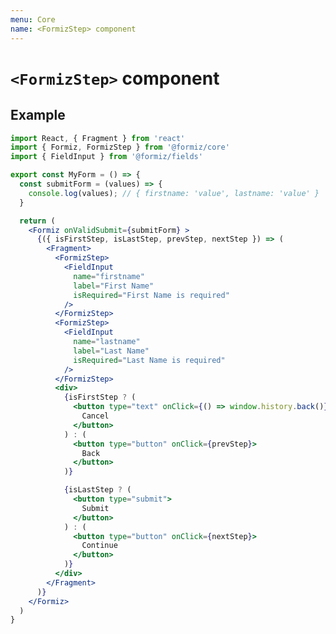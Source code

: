 ```yaml
---
menu: Core
name: <FormizStep> component
---
```


# `<FormizStep>` component

## Example

```jsx
import React, { Fragment } from 'react'
import { Formiz, FormizStep } from '@formiz/core'
import { FieldInput } from '@formiz/fields'

export const MyForm = () => {
  const submitForm = (values) => {
    console.log(values); // { firstname: 'value', lastname: 'value' }
  }

  return (
    <Formiz onValidSubmit={submitForm} >
      {({ isFirstStep, isLastStep, prevStep, nextStep }) => (
        <Fragment>
          <FormizStep>
            <FieldInput
              name="firstname"
              label="First Name"
              isRequired="First Name is required"
            />
          </FormizStep>
          <FormizStep>
            <FieldInput
              name="lastname"
              label="Last Name"
              isRequired="Last Name is required"
            />
          </FormizStep>
          <div>
            {isFirstStep ? (
              <button type="text" onClick={() => window.history.back()}>
                Cancel
              </button>
            ) : (
              <button type="button" onClick={prevStep}>
                Back
              </button>
            )}

            {isLastStep ? (
              <button type="submit">
                Submit
              </button>
            ) : (
              <button type="button" onClick={nextStep}>
                Continue
              </button>
            )}
          </div>
        </Fragment>
      )}
    </Formiz>
  )
}
```